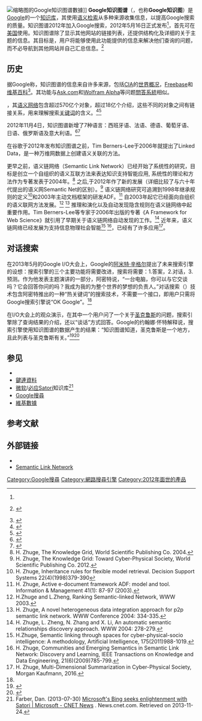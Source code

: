 {{noteTA
|G1 = IT}}
[[File:Google_Knowledge_Panel.png|缩略图]]的Google知识图谱數據{{en}}]]
'''Google知识图谱'''（{{lang-en|Google Knowledge Graph}}，也称'''Google知识图'''）是[[Google|Google]]的一个[[知识库|知识库]]，其使用[[语义检索|语义检索]]从多种来源收集信息，以提高Google搜索的质量。知识图谱2012年加入Google搜索，2012年5月16日正式发布<ref name="announce" />，首先可在[[美国|美国]]使用。知识图谱除了显示其他网站的链接列表，还提供结构化及详细的关于主题的信息。其目标是，用户将能够使用此功能提供的信息来解决他们查询的问题，而不必导航到其他网站并自己汇总信息。<ref>{{registration required|date=May 2012}} {{cite news |work=[[Financial_Times|Financial Times]] |url=http://link.ft.com/r/0QSDPP/NJ7WZJ/1O1JA/7AEL7B/C48EYB/B7/h?a1=2012&a2=5&a3=17 |date=2012-05-16 |title=Google To Unveil Search Results Overhaul |author=Waters, Richard |accessdate=2012-05-16 }}{{dead link|date=2017年11月 |bot=InternetArchiveBot |fix-attempted=yes }}</ref>

==历史==
据Google称，知识图谱的信息来自许多来源，包括[[CIA|CIA]]的[[世界概况|世界概况]]，[[Freebase|Freebase]]和[[维基百科|维基百科]]<ref name="announce">{{cite web|url=http://googleblog.blogspot.co.uk/2012/05/introducing-knowledge-graph-things-not.html|title=Introducing the Knowledge Graph: Things, Not Strings|author=Singhal, Amit|publisher=''Official Blog'' (of [[Google|Google]])|date=2012-05-16|accessdate=2012-05-18|archive-date=2017-12-28|archive-url=https://web.archive.org/web/20171228065414/https://googleblog.blogspot.co.uk/2012/05/introducing-knowledge-graph-things-not.html|dead-url=no}}</ref>。其功能与[[Ask.com|Ask.com]]和[[Wolfram_Alpha|Wolfram Alpha]]等问题[[問答系統|問答系統]]相似。

{{As of|2012}}，其[[语义网络_(计算机科学)|语义网络]]包含超过570亿个对象，超过18亿个介绍，这些不同的对象之间有链接关系，用来理解搜索[[关键词|关键词]]的含义。<ref>{{cite news |author= Staff |url= http://insidesearch.blogspot.ch/2012/12/get-smarter-answers-from-knowledge_4.html?utm_source=feedburner&utm_medium=feed&utm_campaign=Feed:+InsideSearch+(Inside+Search) |publisher= [[Google|Google]] |title= Get smarter answers from the Knowledge Graph from Português to 日本語 to русский |date= 2012-12-04 |accessdate= 2012-12-04 |archive-date= 2015-09-08 |archive-url= https://web.archive.org/web/20150908085133/http://insidesearch.blogspot.ch/2012/12/get-smarter-answers-from-knowledge_4.html?utm_source=feedburner&utm_medium=feed&utm_campaign=Feed:+InsideSearch+(Inside+Search) |dead-url= no }}</ref><ref>{{cite web |author= Isidoro, Andrew |url= http://econsultancy.com/uk/blog/62241-google-s-knowledge-graph-one-step-closer-to-the-semantic-web |publisher= [[Econsultancy|Econsultancy]] |title= Google’s Knowledge Graph: one step closer to the semantic web? |date= 2013-02-28 |accessdate= 2013-04-17 |archive-date= 2013-12-24 |archive-url= https://web.archive.org/web/20131224161042/http://econsultancy.com/uk/blog/62241-google-s-knowledge-graph-one-step-closer-to-the-semantic-web |dead-url= no }}</ref>

2012年11月4日，知识图谱新增了7种语言：西班牙语、法语、德语、葡萄牙语、日语、俄罗斯语及意大利语。<ref>{{cite news |last=Newton |first=Casey |date=2012-12-14 |title=How Google is taking the Knowledge Graph global |url=http://news.cnet.com/8301-1023_3-57559139-93/how-google-is-taking-the-knowledge-graph-global/ |newspaper=CNET |location= |publisher= |accessdate= |archive-date=2013-12-03 |archive-url=https://web.archive.org/web/20131203003854/http://news.cnet.com/8301-1023_3-57559139-93/how-google-is-taking-the-knowledge-graph-global/ |dead-url=no }}</ref><ref>{{cite news |last=Brown |first=Aaron |date=2012-12-12 |title=Get smarter answers from the Knowledge Graph from Português to 日本語 to русский |url=http://insidesearch.blogspot.com/2012/12/get-smarter-answers-from-knowledge_4.html |newspaper=Inside Search |location= |publisher=Google |accessdate= |archive-date=2016-03-05 |archive-url=https://web.archive.org/web/20160305123008/http://insidesearch.blogspot.com/2012/12/get-smarter-answers-from-knowledge_4.html |dead-url=no }}</ref>

在谷歌于2012年发布知识图谱之前，Tim Berners-Lee于2006年就提出了Linked Data，是一种万维网数据上创建语义关联的方法。 

更早之前，语义链网络（Semantic Link Network）已经开始了系统性的研究，目标是创立一个自组织的语义互联方法来表达知识支持智能应用, 系统性的理论和方法作为专著发表于2004年。<ref>H. Zhuge, The Knowledge Grid, World Scientific Publishing Co. 2004.</ref> 之后,于2012年作了新的发展（详细比较了与六十年代提出的语义网Semantic Net的区别）。<Ref> H. Zhuge, The Knowledge Grid: Toward Cyber-Physical Society, World Scientific Publishing Co. 2012. </ref> 语义链网络研究可追溯到1998年继承规则的定义<Ref>H. Zhuge, Inheritance rules for flexible model retrieval. Decision Support Systems 22(4)(1998)379-390</Ref>和2003年主动文档框架的研发ADF。<ref> H. Zhuge, Active e-document framework ADF: model and tool. Information & Management 41(1): 87-97 (2003). </ref> 自2003年起它已经面向自组织的语义联网方法发展。<ref>H.Zhuge and L.Zheng, Ranking Semantic-linked Network, WWW 2003.</ref> <ref>H. Zhuge, A novel heterogeneous data integration approach for p2p semantic link network. WWW Conference 2004: 334-335.</ref> 推理和演化以及自动发现隐含规则在语义链网络中起重要作用。Tim Berners-Lee等专家于2006年出版的专著《A Framework for Web Science》就引用了早期关于语义链网络自动发现的工作。<ref>H. Zhuge, L. Zheng, N. Zhang and X. Li, An automatic semantic relationships discovery approach. WWW 2004: 278-279.</ref> 近年来，语义链网络已经发展为支持信息物理社会智能<ref>H.Zhuge, Semantic linking through spaces for cyber-physical-socio intelligence: A methodology, Artificial Intelligence, 175(2011)988-1019.</ref> <ref>H. Zhuge, Communities and Emerging Semantics in Semantic Link Network: Discovery and Learning, IEEE Transactions on Knowledge and Data Engineering, 21(6)(2009)785-799.</ref>，已经有了许多应用<ref>H. Zhuge, Multi-Dimensional Summarization in Cyber-Physical Society, Morgan Kaufmann, 2016.</ref>。

==对话搜索==
在2013年5月的Google I/O大会上，Google的[[阿米特·辛格尔|阿米特·辛格尔]]提出了未来搜索引擎的设想：搜索引擎的三个主要功能将需要改进，搜索将需要：1.答案，2.对话，3.预测。作为他发表主题演讲的一部分，阿密特说，“一台电脑，你可以与它交谈吗？它会回答你问的吗？我成为我的为整个世界的梦想的负责人。”对话搜索（{{lang-en|Conversational search}}）技术包含阿密特推出的一种“热关键词”的搜索技术，不需要一个接口，即用户只需将Google搜索引擎说“OK Google”。<ref name="Lee" /> 

在I/O大会上的观众演示，在其中一个用户问了一个关于[[圣克鲁斯|圣克鲁斯]]的问题，搜索引擎除了查询结果的介绍，还以“谈话”方式回答。Google的约翰娜·怀特解释说，搜索引擎使用知识图谱的数据产生的结果：“知识图谱知道，圣克鲁斯是一个地方，且此列表与圣克鲁斯有关。”<ref name="Lee">{{cite web|title=OK Google: 'The End of Search as We Know It'|url=http://searchenginewatch.com/article/2268726/OK-Google-The-End-of-Search-as-We-Know-It?wt.mc_ev=click&WT.tsrc=Email&utm_term=&utm_content=OK%20Google%3A%20%27The%20End%20of%20Search%20as%20We%20Know%20It%27&utm_campaign=05%2F20%2F13%20-%20SEW%20Weekly&utm_source=Search%20Engine%20Watch%20Weekly&utm_medium=Email|work=Search Engine Watch|publisher=Incisive Interactive Marketing LLC|accessdate=2013-05-20|author=Jessica Lee|date=2013-05-16|archive-date=2014-11-09|archive-url=https://web.archive.org/web/20141109105038/http://searchenginewatch.com/article/2268726/OK-Google-The-End-of-Search-as-We-Know-It?wt.mc_ev=click&WT.tsrc=Email&utm_term=&utm_content=OK%20Google%3A%20%27The%20End%20of%20Search%20as%20We%20Know%20It%27&utm_campaign=05%2F20%2F13%20-%20SEW%20Weekly&utm_source=Search%20Engine%20Watch%20Weekly&utm_medium=Email|dead-url=no}}</ref><ref>{{Cite web |url=http://www.youtube.com/watch?v=QCij88i5_mg |title=存档副本 |accessdate=2013-08-26 |archive-date=2014-11-06 |archive-url=https://web.archive.org/web/20141106004214/http://www.youtube.com/watch?v=QCij88i5_mg |dead-url=no }}</ref>

==参见==
{{portal|Google}}
*{{link-en|语义集成|Semantic integration}}
*[[鍵連資料|鍵連資料]]
* [[微软|微软]]/[[必应|必应]]Satori知识库<ref>Farber, Dan. (2013-07-30) [http://news.cnet.com/8301-10805_3-57596042-75/microsofts-bing-seeks-enlightenment-with-satori/ Microsoft's Bing seeks enlightenment with Satori | Microsoft - CNET News] {{Wayback|url=http://news.cnet.com/8301-10805_3-57596042-75/microsofts-bing-seeks-enlightenment-with-satori/ |date=20140114104614 }}. News.cnet.com. Retrieved on 2013-11-24.</ref>
* [[Google搜尋|Google搜尋]]
* [[維基數據|維基數據]]

== 参考文献 ==
{{Reflist|30em}}

==外部链接==
{{Commons category|Google knowledge graph}}
{{Wikidata property|P2671}}
*{{official website|http://www.google.com/insidesearch/features/search/knowledge.html}}
*[https://web.archive.org/web/20091218102540/http://www.knowledgegrid.net/~h.zhuge/SLN.htm Semantic Link Network]

{{Computable knowledge}}
{{Google公司}}

[[Category:Google搜尋|Category:Google搜尋]]
[[Category:網路搜尋引擎|Category:網路搜尋引擎]]
[[Category:2012年面世的產品|Category:2012年面世的產品]]